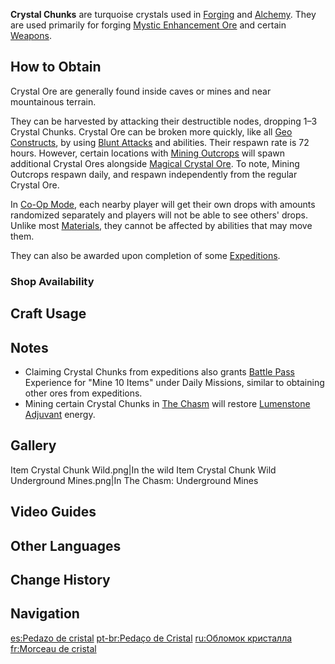 {{Item Infobox
|id           = 101003
|image        = Item Crystal Chunk.png
|type         = Forging Ores
|group        = Forging Materials
|invCategory  = Materials
|description  = An uncut crystal. Only professional craftsmanship can bring out its true value.
|source1      = Found in the wild
|source2      = Found in Stormterror's Lair
|source3      = [[Expeditions]] (8h, 12h, and 20h)<br />(Whispering Woods, Dadaupa Gorge, Yaoguang Shoal)
|source4      = [[Investigation]]
}}
{{Description|An uncut crystal. Only professional craftsmanship can bring out its true value. This kind of limpid rock is a precious gift of the land, which can be utilized as a valuable weapon-making material.}}
'''Crystal Chunks''' are turquoise crystals used in [[Forging]] and [[Alchemy]]. They are used primarily for forging [[Mystic Enhancement Ore]] and certain [[Weapons]].

==How to Obtain==
Crystal Ore are generally found inside caves or mines and near mountainous terrain.

They can be harvested by attacking their destructible nodes, dropping 1–3 Crystal Chunks. Crystal Ore can be broken more quickly, like all [[Geo Constructs]], by using [[Blunt Attack]]s and {{Geo}} abilities. Their respawn rate is 72 hours. However, certain locations with [[Mining Outcrop]]s will spawn additional Crystal Ores alongside [[Magical Crystal Ore]]. To note, Mining Outcrops respawn daily, and respawn independently from the regular Crystal Ore.

In [[Co-Op Mode]], each nearby player will get their own drops with amounts randomized separately and players will not be able to see others' drops. Unlike most [[Materials]], they cannot be affected by {{Anemo}} abilities that may move them.

They can also be awarded upon completion of some [[Expedition]]s.

===Shop Availability===
{{Shop Availability}}

==Craft Usage==
{{Craft Usage}}

==Notes==
* Claiming Crystal Chunks from expeditions also grants [[Battle Pass]] Experience for "Mine 10 Items" under Daily Missions, similar to obtaining other ores from expeditions.
* Mining certain Crystal Chunks in [[The Chasm]] will restore [[Lumenstone Adjuvant]] energy.

==Gallery==
<gallery hideaddbutton="true" captionalign="center">
Item Crystal Chunk Wild.png|In the wild
Item Crystal Chunk Wild Underground Mines.png|In The Chasm: Underground Mines
</gallery>

==Video Guides==
{{EVT
|video1   = https://youtu.be/Lpwe_IHCWFE
|caption1 = Farm Guide (Mondstadt)

|video2   = https://youtu.be/b_4n-mHO9Ko
|caption2 = Farm Guide (Liyue)

|video3   = https://youtu.be/gNujwlcx0p0
|caption3 = 70+ Crystals in 10 mins
}}

==Other Languages==
{{Other Languages|default_hidden=1
|en      = Crystal Chunk
|zhs     = 水晶块
|zhs_rm  = Shuǐjīng Kuài
|zht     = 水晶塊
|zht_rm  = Shuǐjīng Kuài
|ja      = 水晶の塊
|ja_rm   = Suishou no Katamari
|ko      = 수정덩이
|ko_rm   = Sujeongdeong'i
|es      = Pedazo de cristal
|fr      = Morceau de cristal
<!-- |fr_tl   = Crystal Chunk -->
|ru      = Обломок кристалла
|th      = Crystal Chunk
|vi      = Mảnh Pha Lê
|de      = Brocken Kristall
|id      = Crystal Chunk
|pt      = Pedaço de Cristal
}}

==Change History==
{{Change History|1.0}}

==Navigation==
{{Material Navbox|type=Crafting Materials}}

[[es:Pedazo de cristal]]
[[pt-br:Pedaço de Cristal]]
[[ru:Обломок кристалла]]
[[fr:Morceau de cristal]]